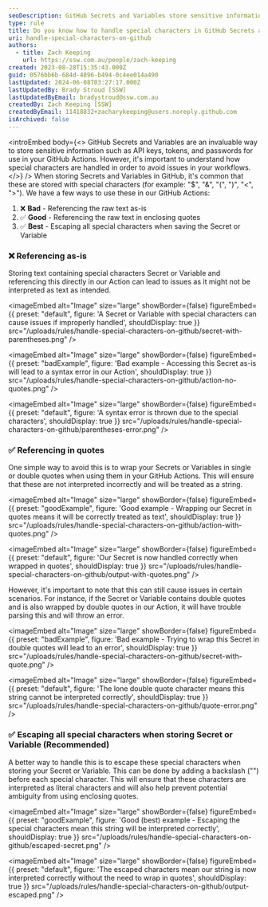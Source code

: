 ```yaml
---
seoDescription: GitHub Secrets and Variables store sensitive information, but handling special characters is crucial to avoid workflow issues.
type: rule
title: Do you know how to handle special characters in GitHub Secrets and Variables?
uri: handle-special-characters-on-github
authors:
  - title: Zach Keeping
    url: https://ssw.com.au/people/zach-keeping
created: 2023-08-28T15:35:43.000Z
guid: 0576bb6b-684d-4896-b494-0c4ee014a490
lastUpdated: 2024-06-08T03:27:17.000Z
lastUpdatedBy: Brady Stroud [SSW]
lastUpdatedByEmail: bradystroud@ssw.com.au
createdBy: Zach Keeping [SSW]
createdByEmail: 11418832+zacharykeeping@users.noreply.github.com
isArchived: false
---
```


<introEmbed
  body={<>
GitHub Secrets and Variables are an invaluable way to store sensitive information such as API keys, tokens, and passwords for use in your GitHub Actions. However, it's important to understand how special characters are handled in order to avoid issues in your workflows.
  </>}
/>
When storing Secrets and Variables in GitHub, it's common that these are stored with special characters (for example: "$", "&", "(", ")", "<", ">"). We have a few ways to use these in our GitHub Actions:

1. ❌ **Bad** - Referencing the raw text as-is
2. ✅ **Good** - Referencing the raw text in enclosing quotes
3. ✅ **Best** - Escaping all special characters when saving the Secret or Variable

### ❌ Referencing as-is

Storing text containing special characters Secret or Variable and referencing this directly in our Action can lead to issues as it might not be interpreted as text as intended.


<imageEmbed
  alt="Image"
  size="large"
  showBorder={false}
  figureEmbed={{
    preset: "default",
    figure: 'A Secret or Variable with special characters can cause issues if improperly handled',
    shouldDisplay: true
  }}
  src="/uploads/rules/handle-special-characters-on-github/secret-with-parentheses.png"
/>

<imageEmbed
  alt="Image"
  size="large"
  showBorder={false}
  figureEmbed={{
    preset: "badExample",
    figure: 'Bad example - Accessing this Secret as-is will lead to a syntax error in our Action',
    shouldDisplay: true
  }}
  src="/uploads/rules/handle-special-characters-on-github/action-no-quotes.png"
/>


<imageEmbed
  alt="Image"
  size="large"
  showBorder={false}
  figureEmbed={{
    preset: "default",
    figure: 'A syntax error is thrown due to the special characters',
    shouldDisplay: true
  }}
  src="/uploads/rules/handle-special-characters-on-github/parentheses-error.png"
/>

### ✅ Referencing in quotes

One simple way to avoid this is to wrap your Secrets or Variables in single or double quotes when using them in your GitHub Actions. This will ensure that these are not interpreted incorrectly and will be treated as a string.

<imageEmbed
  alt="Image"
  size="large"
  showBorder={false}
  figureEmbed={{
    preset: "goodExample",
    figure: 'Good example - Wrapping our Secret in quotes means it will be correctly treated as text',
    shouldDisplay: true
  }}
  src="/uploads/rules/handle-special-characters-on-github/action-with-quotes.png"
/>


<imageEmbed
  alt="Image"
  size="large"
  showBorder={false}
  figureEmbed={{
    preset: "default",
    figure: 'Our Secret is now handled correctly when wrapped in quotes',
    shouldDisplay: true
  }}
  src="/uploads/rules/handle-special-characters-on-github/output-with-quotes.png"
/>

However, it's important to note that this can still cause issues in certain scenarios. For instance, if the Secret or Variable contains double quotes and is also wrapped by double quotes in our Action, it will have trouble parsing this and will throw an error.

<imageEmbed
  alt="Image"
  size="large"
  showBorder={false}
  figureEmbed={{
    preset: "badExample",
    figure: 'Bad example - Trying to wrap this Secret in double quotes will lead to an error',
    shouldDisplay: true
  }}
  src="/uploads/rules/handle-special-characters-on-github/secret-with-quote.png"
/>


<imageEmbed
  alt="Image"
  size="large"
  showBorder={false}
  figureEmbed={{
    preset: "default",
    figure: 'The lone double quote character means this string cannot be interpreted correctly',
    shouldDisplay: true
  }}
  src="/uploads/rules/handle-special-characters-on-github/quote-error.png"
/>

### ✅ Escaping all special characters when storing Secret or Variable (Recommended)

A better way to handle this is to escape these special characters when storing your Secret or Variable. This can be done by adding a backslash ("") before each special character. This will ensure that these characters are interpreted as literal characters and will also help prevent potential ambiguity from using enclosing quotes.

<imageEmbed
  alt="Image"
  size="large"
  showBorder={false}
  figureEmbed={{
    preset: "goodExample",
    figure: 'Good (best) example - Escaping the special characters mean this string will be interpreted correctly',
    shouldDisplay: true
  }}
  src="/uploads/rules/handle-special-characters-on-github/escaped-secret.png"
/>


<imageEmbed
  alt="Image"
  size="large"
  showBorder={false}
  figureEmbed={{
    preset: "default",
    figure: 'The escaped characters mean our string is now interpreted correctly without the need to wrap in quotes',
    shouldDisplay: true
  }}
  src="/uploads/rules/handle-special-characters-on-github/output-escaped.png"
/>
